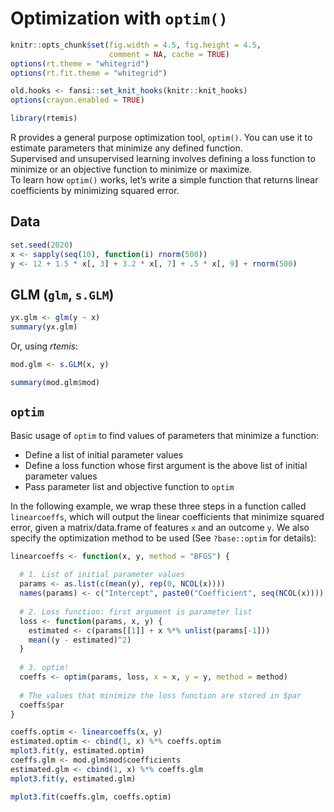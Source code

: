 # Optimization with `optim()` {#optim}

```r
knitr::opts_chunk$set(fig.width = 4.5, fig.height = 4.5,
                      comment = NA, cache = TRUE) 
options(rt.theme = "whitegrid")
options(rt.fit.theme = "whitegrid")
```

```r
old.hooks <- fansi::set_knit_hooks(knitr::knit_hooks)
options(crayon.enabled = TRUE)
```

```r
library(rtemis)
```

R provides a general purpose optimization tool, `optim()`. You can use it to estimate parameters that minimize any defined function.  
Supervised and unsupervised learning involves defining a loss function to minimize or an objective function to minimize or maximize.  
To learn how `optim()` works, let's write a simple function that returns linear coefficients by minimizing squared error.

## Data
```r
set.seed(2020)
x <- sapply(seq(10), function(i) rnorm(500))
y <- 12 + 1.5 * x[, 3] + 3.2 * x[, 7] + .5 * x[, 9] + rnorm(500)
```

## GLM (`glm`, `s.GLM`)
```r
yx.glm <- glm(y ~ x)
summary(yx.glm)
```
Or, using _rtemis_:
```r
mod.glm <- s.GLM(x, y)
```
```r
summary(mod.glm$mod)
```

## `optim`
Basic usage of `optim` to find values of parameters that minimize a function:  

* Define a list of initial parameter values
* Define a loss function whose first argument is the above list of initial parameter values
* Pass parameter list and objective function to `optim`

In the following example, we wrap these three steps in a function called `linearcoeffs`, which will output the linear coefficients that minimize squared error, given a matrix/data.frame of features `x` and an outcome `y`. We also specify the optimization method to be used (See `?base::optim` for details):
```r
linearcoeffs <- function(x, y, method = "BFGS") {
  
  # 1. List of initial parameter values
  params <- as.list(c(mean(y), rep(0, NCOL(x))))
  names(params) <- c("Intercept", paste0("Coefficient", seq(NCOL(x))))
  
  # 2. Loss function: first argument is parameter list
  loss <- function(params, x, y) {
    estimated <- c(params[[1]] + x %*% unlist(params[-1]))
    mean((y - estimated)^2)
  }
  
  # 3. optim!
  coeffs <- optim(params, loss, x = x, y = y, method = method)
  
  # The values that minimize the loss function are stored in $par
  coeffs$par
}
```

```r
coeffs.optim <- linearcoeffs(x, y)
estimated.optim <- cbind(1, x) %*% coeffs.optim
mplot3.fit(y, estimated.optim)
coeffs.glm <- mod.glm$mod$coefficients
estimated.glm <- cbind(1, x) %*% coeffs.glm
mplot3.fit(y, estimated.glm)
```

```r
mplot3.fit(coeffs.glm, coeffs.optim)
```
